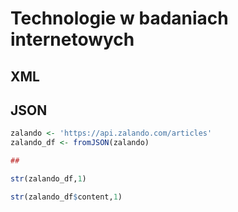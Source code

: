 # Technologie w badaniach internetowych

## XML

## JSON

```r
zalando <- 'https://api.zalando.com/articles'
zalando_df <- fromJSON(zalando)

## 

str(zalando_df,1)

str(zalando_df$content,1)
```


